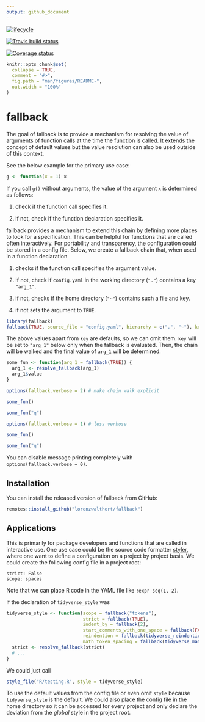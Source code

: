 ```yaml
---
output: github_document
---
```


<!-- README.md is generated from README.Rmd. Please edit that file -->

[![lifecycle](https://img.shields.io/badge/lifecycle-experimental-orange.svg)](https://www.tidyverse.org/lifecycle/#experimental)

[![Travis build status](https://travis-ci.org/lorenzwalthert/fallback.svg?branch=master)](https://travis-ci.org/lorenzwalthert/fallback)

[![Coverage status](https://codecov.io/gh/lorenzwalthert/fallback/branch/master/graph/badge.svg)](https://codecov.io/github/lorenzwalthert/fallback?branch=master)

```r
knitr::opts_chunk$set(
  collapse = TRUE,
  comment = "#>",
  fig.path = "man/figures/README-",
  out.width = "100%"
)
```

# fallback

The goal of fallback is to provide a mechanism for resolving the value of
arguments of function calls at the time the function is called. It extends the
concept of default values but the value resolution can also be used outside of 
this context.

See the below example for the primary use case:

```r
g <- function(x = 1) x
```

If you call `g()` without arguments, the value of the argument `x` is determined
as follows:

1. check if the function call specifies it.

2. if not, check if the function declaration specifies it.

fallback provides a mechanism to extend this chain by defining more places to
look for a specification. This can be helpful for functions that are called
often interactively. For portability and transparency, the
configuration could be stored in a config file. Below, we create a fallback
chain that, when used in a function declaration

1. checks if the function call specifies the argument value. 

2. If not, check if `config.yaml` in the working directory (`"."`) contains a key
   `"arg_1"`.

3. if not, checks if the home directory (`"~"`) contains such a file and key.

4. if not sets the argument to `TRUE`.

```r
library(fallback)
fallback(TRUE, source_file = "config.yaml", hierarchy = c(".", "~"), key = "arg_1")
```

The above values apart from `key` are defaults, so we can omit them. `key` will
be set to `"arg_1"` below only when the fallback is evaluated. Then, the chain
will be walked and the final value of `arg_1` will be determined.

```r
some_fun <- function(arg_1 = fallback(TRUE)) {
  arg_1 <- resolve_fallback(arg_1)
  arg_1$value
}

options(fallback.verbose = 2) # make chain walk explicit

some_fun()

some_fun("q")

options(fallback.verbose = 1) # less verbose

some_fun()

some_fun("q")


```

You can disable message printing completely with `options(fallback.verbose = 0)`.

## Installation

You can install the released version of fallback from GitHub:

``` r
remotes::install_github("lorenzwalthert/fallback")
```

## Applications

This is primarily for package developers and functions that are called in
interactive use. One use case could be the source code formatter
[styler](https://styler.r-lib.org), where one want to define a configuration on
a project by project basis. We could create the following config file in a
project root:

```
strict: False
scope: spaces

```

Note that we can place R code in the YAML file like `!expr seq(1, 2)`.

If the declaration of `tidyverse_style` was

```r
tidyverse_style <- function(scope = fallback("tokens"),
                            strict = fallback(TRUE),
                            indent_by = fallback(2),
                            start_comments_with_one_space = fallback(FALSE),
                            reindention = fallback(tidyverse_reindention()),
                            math_token_spacing = fallback(tidyverse_math_token_spacing())) {
  strict <- resolve_fallback(strict)
  # ...
}
```

We could just call

```r
style_file("R/testing.R", style = tidyverse_style)
```

To use the default values from the config file or even omit `style` because
`tidyverse_style` is the default. We could also place the config file in the
home directory so it can be accessed for every project and only declare the
deviation from the *global* style in the project root.

